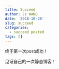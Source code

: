 ```yaml
---
title: Succeed
author: Js WANG
date: '2018-10-20'
slug: succeed
categories:
  - succeed posted
tags: []
---
```

终于第一次post成功！

见证自己的一次静态博客！